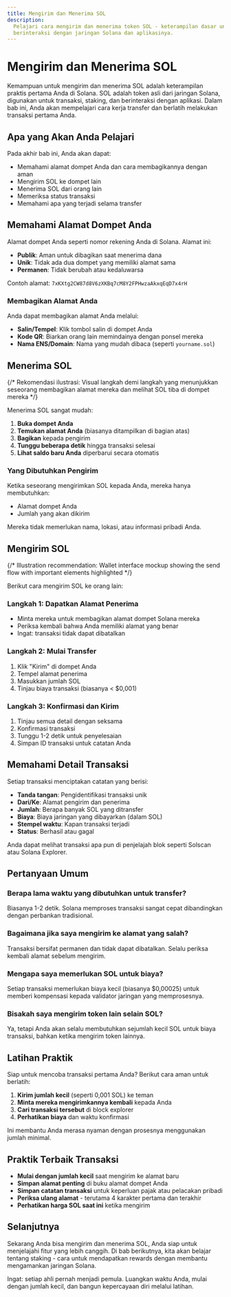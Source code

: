 ```yaml
---
title: Mengirim dan Menerima SOL
description:
  Pelajari cara mengirim dan menerima token SOL - keterampilan dasar untuk
  berinteraksi dengan jaringan Solana dan aplikasinya.
---
```


# Mengirim dan Menerima SOL

Kemampuan untuk mengirim dan menerima SOL adalah keterampilan praktis pertama
Anda di Solana. SOL adalah token asli dari jaringan Solana, digunakan untuk
transaksi, staking, dan berinteraksi dengan aplikasi. Dalam bab ini, Anda akan
mempelajari cara kerja transfer dan berlatih melakukan transaksi pertama Anda.

## Apa yang Akan Anda Pelajari

Pada akhir bab ini, Anda akan dapat:

- Memahami alamat dompet Anda dan cara membagikannya dengan aman
- Mengirim SOL ke dompet lain
- Menerima SOL dari orang lain
- Memeriksa status transaksi
- Memahami apa yang terjadi selama transfer

## Memahami Alamat Dompet Anda

Alamat dompet Anda seperti nomor rekening Anda di Solana. Alamat ini:

- **Publik**: Aman untuk dibagikan saat menerima dana
- **Unik**: Tidak ada dua dompet yang memiliki alamat sama
- **Permanen**: Tidak berubah atau kedaluwarsa

Contoh alamat: `7xKXtg2CW87d8V6zXKBq7cM8Y2FPHwzaAkxqEqD7x4rH`

### Membagikan Alamat Anda

Anda dapat membagikan alamat Anda melalui:

- **Salin/Tempel**: Klik tombol salin di dompet Anda
- **Kode QR**: Biarkan orang lain memindainya dengan ponsel mereka
- **Nama ENS/Domain**: Nama yang mudah dibaca (seperti `yourname.sol`)

## Menerima SOL

{/* Rekomendasi ilustrasi: Visual langkah demi langkah yang menunjukkan seseorang membagikan alamat mereka dan melihat SOL tiba di dompet mereka */}

Menerima SOL sangat mudah:

1. **Buka dompet Anda**
2. **Temukan alamat Anda** (biasanya ditampilkan di bagian atas)
3. **Bagikan** kepada pengirim
4. **Tunggu beberapa detik** hingga transaksi selesai
5. **Lihat saldo baru Anda** diperbarui secara otomatis

### Yang Dibutuhkan Pengirim

Ketika seseorang mengirimkan SOL kepada Anda, mereka hanya membutuhkan:

- Alamat dompet Anda
- Jumlah yang akan dikirim

Mereka tidak memerlukan nama, lokasi, atau informasi pribadi Anda.

## Mengirim SOL

{/* Illustration recommendation: Wallet interface mockup showing the send flow with important elements highlighted */}

Berikut cara mengirim SOL ke orang lain:

### Langkah 1: Dapatkan Alamat Penerima

- Minta mereka untuk membagikan alamat dompet Solana mereka
- Periksa kembali bahwa Anda memiliki alamat yang benar
- Ingat: transaksi tidak dapat dibatalkan

### Langkah 2: Mulai Transfer

1. Klik "Kirim" di dompet Anda
2. Tempel alamat penerima
3. Masukkan jumlah SOL
4. Tinjau biaya transaksi (biasanya < $0,001)

### Langkah 3: Konfirmasi dan Kirim

1. Tinjau semua detail dengan seksama
2. Konfirmasi transaksi
3. Tunggu 1-2 detik untuk penyelesaian
4. Simpan ID transaksi untuk catatan Anda

## Memahami Detail Transaksi

Setiap transaksi menciptakan catatan yang berisi:

- **Tanda tangan**: Pengidentifikasi transaksi unik
- **Dari/Ke**: Alamat pengirim dan penerima
- **Jumlah**: Berapa banyak SOL yang ditransfer
- **Biaya**: Biaya jaringan yang dibayarkan (dalam SOL)
- **Stempel waktu**: Kapan transaksi terjadi
- **Status**: Berhasil atau gagal

Anda dapat melihat transaksi apa pun di penjelajah blok seperti Solscan atau
Solana Explorer.

## Pertanyaan Umum

### Berapa lama waktu yang dibutuhkan untuk transfer?

Biasanya 1-2 detik. Solana memproses transaksi sangat cepat dibandingkan dengan
perbankan tradisional.

### Bagaimana jika saya mengirim ke alamat yang salah?

Transaksi bersifat permanen dan tidak dapat dibatalkan. Selalu periksa kembali
alamat sebelum mengirim.

### Mengapa saya memerlukan SOL untuk biaya?

Setiap transaksi memerlukan biaya kecil (biasanya $0,00025) untuk memberi
kompensasi kepada validator jaringan yang memprosesnya.

### Bisakah saya mengirim token lain selain SOL?

Ya, tetapi Anda akan selalu membutuhkan sejumlah kecil SOL untuk biaya
transaksi, bahkan ketika mengirim token lainnya.

## Latihan Praktik

Siap untuk mencoba transaksi pertama Anda? Berikut cara aman untuk berlatih:

1. **Kirim jumlah kecil** (seperti 0,001 SOL) ke teman
2. **Minta mereka mengirimkannya kembali** kepada Anda
3. **Cari transaksi tersebut** di block explorer
4. **Perhatikan biaya** dan waktu konfirmasi

Ini membantu Anda merasa nyaman dengan prosesnya menggunakan jumlah minimal.

## Praktik Terbaik Transaksi

- **Mulai dengan jumlah kecil** saat mengirim ke alamat baru
- **Simpan alamat penting** di buku alamat dompet Anda
- **Simpan catatan transaksi** untuk keperluan pajak atau pelacakan pribadi
- **Periksa ulang alamat** - terutama 4 karakter pertama dan terakhir
- **Perhatikan harga SOL saat ini** ketika mengirim

## Selanjutnya

Sekarang Anda bisa mengirim dan menerima SOL, Anda siap untuk menjelajahi fitur
yang lebih canggih. Di bab berikutnya, kita akan belajar tentang staking - cara
untuk mendapatkan rewards dengan membantu mengamankan jaringan Solana.

Ingat: setiap ahli pernah menjadi pemula. Luangkan waktu Anda, mulai dengan
jumlah kecil, dan bangun kepercayaan diri melalui latihan.